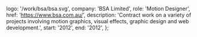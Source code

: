 
  logo: '/work/bsa/bsa.svg',
  company: 'BSA Limited',
  role: 'Motion Designer',
  href: 'https://www.bsa.com.au/',
  description:
    'Contract work on a variety of projects involving motion graphics, visual effects, graphic design and web development.',
  start: '2012',
  end: '2012',
};


